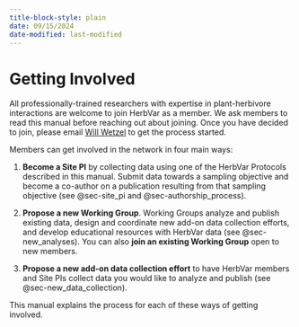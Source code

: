 ```yaml
---
title-block-style: plain
date: 09/15/2024
date-modified: last-modified
---
```


# Getting Involved {#sec-getting_involved}

All professionally-trained researchers with expertise in plant-herbivore interactions are welcome to join HerbVar as a member. We ask members to read this manual before reaching out about joining. Once you have decided to join, please email [Will Wetzel](mailto:william.wetzel\@montana.edu){.email} to get the process started.

Members can get involved in the network in four main ways:

1.  **Become a Site PI** by collecting data using one of the HerbVar Protocols described in this manual. Submit data towards a sampling objective and become a co-author on a publication resulting from that sampling objective (see @sec-site_pi and @sec-authorship_process).

2.  **Propose a new Working Group**. Working Groups analyze and publish existing data, design and coordinate new add-on data collection efforts, and develop educational resources with HerbVar data (see @sec-new_analyses). You can also **join an existing Working Group** open to new members. <!-- once we post the abstracts of existing projects, we should link to them here -->

3.  **Propose a new add-on data collection effort** to have HerbVar members and Site PIs collect data you would like to analyze and publish (see @sec-new_data_collection).

This manual explains the process for each of these ways of getting involved.
